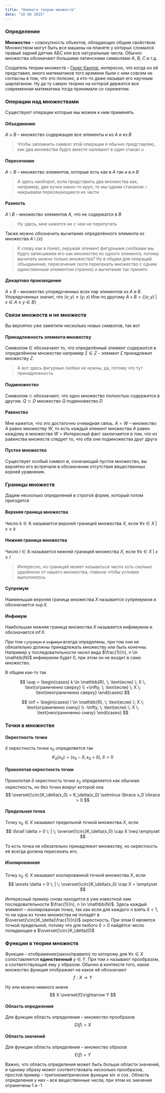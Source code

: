 ```yaml
---
title: "Немного теории множеств"
date: "10 08 2025"
---
```


### Определение

**Множество** -- совокупность объектов, обладающих общим свойством. Множеством могут быть все машины на планете у которых сломался правый задний датчик АБС или все натуральные числа. Обычно множества обозначают большими латинскими символами $A$, $B$, $C$ и т.д.

Создатель теории множеств -- [Георг Кантор](https://ru.wikipedia.org/wiki/%D0%9A%D0%B0%D0%BD%D1%82%D0%BE%D1%80,_%D0%93%D0%B5%D0%BE%D1%80%D0%B3), интересно, что когда он её представил, много математиков того времени были с ним совсем не согласны в том, что это полезно, а кто-то даже называл его научным шарлатаном. Ну да ту самую теорию на которой держится вся современная математика тогда принимали со скрежетом.


### Операции над множествами

Существуют операции которые мы можем к ним применять

#### Объединение 
$A \cup B$ -- множество содержащее все элементы и из $A$ и из $B$

> Чтобы запомнить символ этой операции я обычно представляю, как два множества будто вместе наливают в один стакан $\cup$

#### Пересечение
$A \cap B$ -- множество элементов, которые есть как в $A$ так и в и $B$

> А здесь наоборот, если представить два множества как, например, две кучки каких-то круп, то мы одним стаканом $\cap$ накрываем пересекающиеся их части

#### Разность
$A \setminus B$ -- множество элементов $A$, что не содержатся в $B$

> Ну здесь, мне кажется ни с чем не перепутать

Также можно обозначить вычитание определённого элемента из множества $A \setminus \lbrace x \rbrace$

> К слову как я понял, окружая элемент фигурными скобками мы будто записываем его как множество из одного элемента, потому вычитать можно только множества? Ну в общем для операций объединения, пересечения (хотя пересекать множество с одним единственным элементом странно) и вычитания так принято

#### Декартово произведение
$A \times B$ -- множество упорядоченных всех пар элементов из $A$ и $B$. Упорядоченных значит, что $(x;y) \neq (y;x)$
Или по другому $A \times B = \lbrace (x;y) \; \vert \; x \in A \; \wedge \; y \in B \rbrace$

### Связи множеств и не множеств

Вы вероятно уже заметили несколько новых символов, так вот

#### Принадлежность элемента множеству
Символом $\in$ обозначают то, что определённый элемент содержится в определённом множестве например $\xi \in Z$ -- элемент $\xi$ принадлежит множеству $Z$.

> А вот здесь фигурные скобки не нужны, да, потому что тут принадлежность

#### Подмножество
Символом $\subset$ обозначают, что одно множество полностью содержится в другом. $Q \subset D$ множество $Q$ подмножество $D$

#### Равенство 
Мне кажется, что это достаточно очевидная связь. $A = W$ -- множество $A$ равно множеству $W$, то есть каждый элемент множества $A$ равен каждому в множестве $W$
> Интересный факт заключается в том, что из равенства множеств следует то, что оба они подмножества друг друга

#### Пустое множество
Существует особый символ $\emptyset$, означающий пустое множество, вы вероятно его встречали в обозначении отсутствия вещественных корней уравнения.

### Границы множеств 
Дадим несколько определений в строгой форме, который потом пригодятся

#### Верхняя граница множества
Число $k \in \mathbb{R}$ называется верхней границей множества $X$, если $\forall x \in X \; | \; x \le k$

#### Нижняя граница множества
Число $l \in \mathbb{R}$ называется нижней границей множества $X$, если $\forall x \in X \; | \; x \ge l$

>Интересно, но границей может называться число хоть сколько удалённое от нашего множества, главное чтобы условие выполнялось

#### Супремум
Наименьшая верхняя граница множества $X$ называется супремумом и обозначается $\sup X$.

#### Инфимум
Наибольшая нижняя граница множества $X$ называется инфимумом и обозначается $\inf X$. 

При том `супремум` и `инфимум` всегда определены, при том они не обязательно должны принадлежать множеству или быть конечны. Например у последовательности чисел вида $\frac{1}{n}, n \in \mathbb{N}$ инфимумом будет 0, при этом он не входит в само множество.

В общем как-то так

:::{layout-ncol="2"}
$$
\sup = 
\begin{cases}
k \in \mathbb{R}, \; \text{если} \; X \; \text{ограниченно сверху} \\
+\infty, \; \text{если} \; X \; \text{неограниченно сверху} 
\end{cases}
$$

$$
\inf = 
\begin{cases}
l \in \mathbb{R}, \; \text{если} \; X \; \text{ограниченно снизу} \\
-\infty, \; \text{если} \; X \; \text{неограниченно снизу} 
\end{cases}
$$
:::

### Точки в множестве

#### Окрестность точки
$\delta$ окрестность точки $x_0$ определяется так
$$
K_\delta(x_0) = (x_0 - \delta ; x_0 + \delta),\; \delta > 0
$$

#### Проколотая окрестность точки
Проколотая $\delta$ окрестность точки $x_0$ определяется как обычная окрестность, но без точки вокруг которой она
$$
\overset{\circ}K_\delta(x_0) = K_\delta(x_0) \setminus \lbrace x_0 \rbrace > 0
$$

#### Предельная точка
Точку $x_0 \in X$ называют предельной точкой множества $X$, если 
$$
\forall \delta > 0 \; | \; \overset{\circ}K_\delta(x_0) \cap X \neq \emptyset
$$

То есть точка не обязательно принадлежит множеству, но окрестность её всегда должна пересекать его.

##### Изолированная
Точку $x_0 \in X$ называют изолированной точкой множества $X$, если 
$$
\exists \delta > 0 \; | \; \overset{\circ}K_\delta(x_0) \cap X = \emptyset
$$

Интересный пример снова находится в уже известной нам последовательности $\frac{1}{n}, n \in \mathbb{N}$. Здесь каждый элемент -- изолированная точка, так как если для каждого $n$ взять $\delta < 1$, то ни одна из точек множества не попадёт в $\overset{\circ}K_\delta(\frac{1}{n})$ окрестность. При этом 0 является точкой предельной, потому что для любого $\delta > 0$ найдётся число попадающее в $\overset{\circ}K_\delta(0)$

### Функции в теории множеств
Функция -- отображение(закон/правило) по которому для $\forall x \in X$ сопоставляется __единственный__ $y \in Y$. При том $x$ называют прообразом, а соответствующий ему $y$ образом. Обычно в контексте того, какое множество функция отображает на какое её обозначают
$$
f: X \rightarrow Y
$$

Ну или можно немного иначе
$$
X \overset{f}\rightarrow Y
$$

#### Область определения
Для функции область определения -- множество прообразов
$$
D(f) = X
$$

#### Область значений
Для функции область определения -- множество образов
$$
E(f) = Y
$$

Важно, что область определения может быть больше области значений, и одному образу может соответствовать несколько прообразов, простой пример -- тригонометрические функции $\sin$ и $\cos$. Область определения у них -- все вещественные числа, при этом их значения ограничены 1 и -1